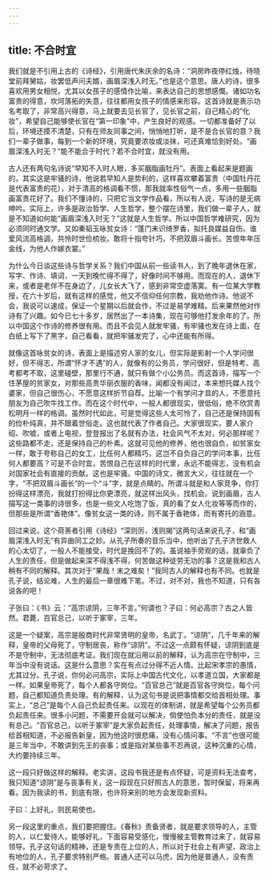 ```yaml
---
---
---
```

title: 不合时宜
---




我们就是不引用上古的《诗经》，引用唐代朱庆余的名诗：“洞房昨夜停红烛，待晓堂前拜舅姑，妆罢低声问夫婿，画眉深浅入时无。”也是这个意思。唐人的诗，很多喜欢用男女相悦，尤其以女孩子的感情作比喻，来表达自己的思想感慨。诸如功名富贵的得意，坎坷落拓的失意，往往都用女孩子的情感来形容。这首诗就是表示功名考取了，非常高兴得意，马上就要去见长官了，见长官之前，自己精心的“化妆”，希望自己能够使长官在“第一印象”中，产生良好的观感。一切都准备好了以后，环境还摸不清楚，只有在师友同事之间，悄悄地打听，是不是合长官的意？我们一辈子做事，每到一个新的环境，究竟要浓妆或淡抹，可还真难恰到好处。“画眉深浅入时无？”能不能合于时代？若不合时宜，就没有用。

古人还有两句名诗说“早知不入时人眼，多买胭脂画牡丹”。表面上看起来是题画的，其实这是牢骚的诗，他说若早知人是势利的，这样喜欢攀着富贵（中国牡丹花是代表富贵的花），对于清高的格调看不惯，那我就率性俗气一点，多用一些胭脂画富贵花好了。我们不懂诗的，只把它当文学作品看，所以有人说，写诗的是无病呻吟。实际上，许多是政治哲学、人生哲学，整个摆在诗里，我们做一辈子人，就是不知道如何能“画眉深浅入时无？”这就是人生哲学。所以中国哲学难研究，因为必须同时通文学。又如秦韬玉咏贫女诗：“蓬门未识绮罗香，拟托良媒益自伤。谁爱风流高格调，共怜时世俭梳妆。敢将十指夸针巧，不把双眉斗画长。苦恨年年压金线，为他人作嫁衣裳。”

为什么今日谈这些诗与哲学关系？我们中国从前一些读书人，到了晚年退休在家，写字、作诗、填词，一天到晚忙得不得了，好像时间不够用。而现在的人，退休下来，或者是老伴不在身边了，儿女长大飞了，感到非常空虚落寞。有一位某大学教授，在六十岁后，就有这样的感觉，他又不信仰任何宗教，我劝他作诗。他说不会，我说可以速成，保证一个星期以后就会作，不过是易学难精。后来果然他对作诗有了兴趣。如今已七十多岁，居然出了一本诗集，现在可够他打发余年的了。所以中国这个作诗的修养很有用。而且不会见人就发牢骚，有牢骚也发在诗上面，在白纸上写下了黑字，自己看看，就把牢骚发完了，心中还能有所得。

就像这首咏贫女的诗，表面上是描述穷人家的女儿，但实际是影射一个人学问很好，但不得志，所谓“怀才不遇”的人，就像有的公务员，学问很好，但是特考、高考都考不取，这里碰壁，那里行不通，就只有做个小公务员。而这首诗，描写一个住茅屋的贫家女，对那些高贵华丽衣服的香味，闻都没有闻过，本来想托媒人找个婆家，但自己很伤心，不愿意这样折节自荐。比喻一个有学问才具的人，不愿意托朋友为自己吹牛找工作。而在这个时代中，一般人都很现实，很低俗，绝不欣赏青松明月一样的格调。虽然时代如此，可是觉得这些人太可怜了，自己还是保持固有的俭朴纯真，并不跟着世俗走。这也就代表了作者自己。大家很现实，要人家介绍、吹嘘，或者上电视，登登报出了名就有办法，社会风气不太对，何必那样呢？这些路都不走，还是保持自己的朴素。这就可见他的修养，他也很自负，如贫家女一样，敢于夸称自己的女工，比任何人都精巧，这岂不自负自己的学问本事，比任何人都要高？可是不合时宜，苦恨自己在这样的时代里，永远不能得志，没有机会对国家社会有直接的贡献。这也是牢骚。中国的诗文，微言大义，往往就在一个字，“不把双眉斗画长”的一个“斗”字，就是点睛的。所谓斗就是和人家竞争，你打扮得这样漂亮，我就打扮得比你更漂亮，就这样出风头，找机会。说到画眉，古人描写这一类事的诗很多，也是一些文人吃饱了饭，真的看了女人化妆等等而作的，但那些是所谓“香艳体”。像贫女这一类的诗，则不属于香艳体，而有寄托的涵意。

回过来说，这个荷蒉者引用《诗经》“深则厉，浅则揭”这两句话来说孔子，和“画眉深浅入时无”有异曲同工之妙。从孔子所奏的音乐当中，他听出了孔子济世救人的心太切了，一般人不能接受，时代是挽回不了的。虽说袖手旁观的话，就辜负了人生的责任，但是做起来深不得浅不得，何苦做这种徒劳无功的事？这是我和古人稍有不同的解释。其次对于“果哉！末之难矣！”我同古人的解释也有不同。也就是孔子说，结论难，人生的最后一章很难下笔。不过，对不对，我也不知道，只有各说各的吧！

子张曰：《书》云：“高宗谅阴，三年不言。”何谓也？子曰：何必高宗？古之人皆然。君薨，百官总己，以听于冢宰，三年。

这是一个疑案，高宗是殷商时代非常贤明的皇帝，名武丁。“谅阴”，几千年来的解释，皇帝的父母死了，守制居丧，称作“谅阴”。不过这一点颇有怀疑，谅阴到底是不是守制中，无法彻底考证。我们现在就沿用以前的解释，认为高宗在守制中，三年当中没有说话。这是什么意思？实在有点过分得不近人情。比起宋孝宗的愚情，尤其过分。孔子说，你何必问高宗，实际上中国古代文化，以孝道立国，大家都是一样。如果皇帝死了，每个人都各守岗位。“百官总己”就是百官各守岗位，每个问题，自己都知道负责处理。有的解释，认为这句书是说把事情都交给首相处理。事实上，“总己”是每个人自己负起责任来。以现在的体制讲，就是希望每个公务员都负起责任来。很多小问题，不需要开会就可以解决，倘使怕负本分的责任，就是没有总己。“百官总己，以听于冢宰”是大家负起责任，处理事情，解决了问题，报告给首相知道，不必报告新皇，因为他这时很悲痛，没有心情问事。“不言”也很可能是三年当中，不敢讲到先王的丧事；或是指对某些事不忍再说，这种沉重的心情，大约要持续三年。

这一段只好做这样的解释。老实讲，这段书我还是有点怀疑，可是资料无法查考，我只知道“谅阴”是与丧事有关，这一段现在只好照古人的意思，暂时保留，将来再看。因为我读的书，到底有限，也许将来别的地方会发现新资料。

子曰：上好礼，则民易使也。

另一段这里的重点，我们要把握住。《春秋》责备贤者，就是要求领导的人，主管的人，以仁爱待人，能够好礼，下面容易受感化，慢慢被主管教育过来了，就容易领导。孔子这句话的精神，还是专责在上位的人，所以对于社会上有声望、政治上有地位的人，孔子要求特别严格。普通人还可以马虎，因为他是普通人，没有责任，就不必苛求了。
